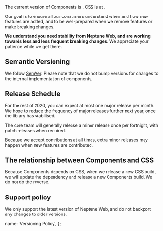 
The current version of Components is <PackageVersion version={componentPackage.version} />. CSS is at <PackageVersion version={cssPackage.version} />.

Our goal is to ensure all our consumers understand when and how new features are added, and to be well-prepared when we remove features or make breaking changes.

**We understand you need stability from Neptune Web, and are working towards less and less frequent breaking changes.** We appreciate your patience while we get there.

## Semantic Versioning

We follow [SemVer](https://semver.org). Please note that we do not bump versions for changes to the internal implementation of components.

## Release Schedule

For the rest of 2020, you can expect at most one major release per month. We hope to reduce the frequency of major releases further next year, once the library has stabilised.

The core team will generally release a minor release once per fortnight, with patch releases when required.

Because we accept contributions at all times, extra minor releases may happen when new features are contributed.

## The relationship between Components and CSS

Because Components depends on CSS, when we release a new CSS build, we will update the dependency and release a new Components build. We do not do the reverse.

## Support policy

We only support the latest version of Neptune Web, and do not backport any changes to older versions.

  name: 'Versioning Policy',
};
